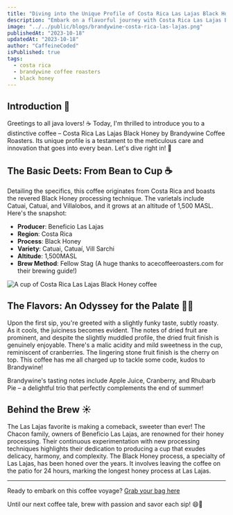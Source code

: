```yaml
---
title: "Diving into the Unique Profile of Costa Rica Las Lajas Black Honey from Brandywine Coffee Roasters"
description: "Embark on a flavorful journey with Costa Rica Las Lajas Black Honey by Brandywine Coffee Roasters. Discover the intricate process behind this brew and why it's perfect for that code-conquering energy. ☕🌟"
image: "../../public/blogs/brandywine-costa-rica-las-lajas.png"
publishedAt: "2023-10-18"
updatedAt: "2023-10-18"
author: "CaffeineCoded"
isPublished: true
tags:
  - costa rica
  - brandywine coffee roasters
  - black honey
---
```


## Introduction 🌟

Greetings to all java lovers! ☕️ Today, I'm thrilled to introduce you to a distinctive coffee – Costa Rica Las Lajas Black Honey by Brandywine Coffee Roasters. Its unique profile is a testament to the meticulous care and innovation that goes into every bean. Let's dive right in! 🎉

## The Basic Deets: From Bean to Cup ☕️

Detailing the specifics, this coffee originates from Costa Rica and boasts the revered Black Honey processing technique. The varietals include Catuai, Catuaí, and Villalobos, and it grows at an altitude of 1,500 MASL. Here's the snapshot:

- **Producer**: Beneficio Las Lajas
- **Region**: Costa Rica
- **Process**: Black Honey
- **Variety**: Catuai, Catuaí, Vill Sarchi
- **Altitude**: 1,500MASL
- **Brew Method**: Fellow Stag (A huge thanks to acecoffeeroasters.com for their brewing guide!)

<Image
  src="/blogs/brandywine-costa-rica-las-lajas-2.png"
  alt="A cup of Costa Rica Las Lajas Black Honey coffee"
  width={500}
  height={300}
  layout="responsive"
/>

## The Flavors: An Odyssey for the Palate 🍎🥧

Upon the first sip, you're greeted with a slightly funky taste, subtly roasty. As it cools, the juiciness becomes evident. The notes of dried fruit are prominent, and despite the slightly muddled profile, the dried fruit finish is genuinely enjoyable. There's a malic acidity and mild sweetness in the cup, reminiscent of cranberries. The lingering stone fruit finish is the cherry on top. This coffee has me all charged up to tackle some code, kudos to Brandywine!

Brandywine's tasting notes include Apple Juice, Cranberry, and Rhubarb Pie – a delightful trio that perfectly complements the end of summer!

## Behind the Brew ☀️

The Las Lajas favorite is making a comeback, sweeter than ever! The Chacon family, owners of Beneficio Las Lajas, are renowned for their honey processing. Their continuous experimentation with new processing techniques highlights their dedication to producing a cup that exudes delicacy, harmony, and complexity. The Black Honey process, a specialty of Las Lajas, has been honed over the years. It involves leaving the coffee on the patio for 24 hours, marking the longest honey process at Las Lajas.

---

Ready to embark on this coffee voyage? [Grab your bag here](https://www.brandywinecoffeeroasters.com/collections/all-coffee-1/products/costa-rica-las-lajas-black-honey)

Until our next coffee tale, brew with passion and savor each sip! 😄👋
